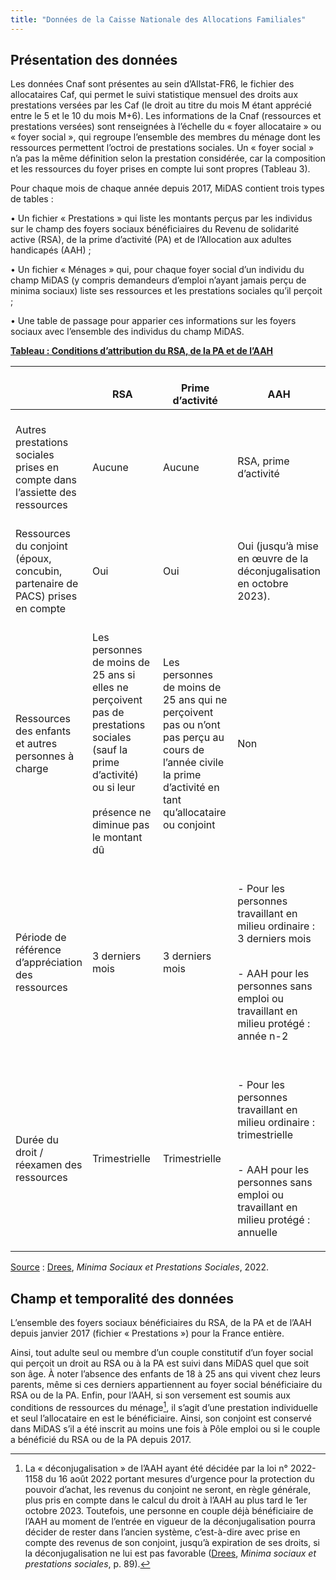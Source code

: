 ```yaml
---
title: "Données de la Caisse Nationale des Allocations Familiales"
---
```


## Présentation des données

Les données Cnaf sont présentes au sein d'Allstat-FR6, le fichier des allocataires Caf, qui permet le suivi statistique mensuel des droits aux prestations versées par les Caf (le droit au titre du mois M étant apprécié entre le 5 et le 10 du mois M+6). Les informations de la Cnaf (ressources et prestations versées) sont renseignées à l'échelle du « foyer allocataire » ou « foyer social », qui regroupe l'ensemble des membres du ménage dont les ressources permettent l'octroi de prestations sociales. Un « foyer social » n'a pas la même définition selon la prestation considérée, car la composition et les ressources du foyer prises en compte lui sont propres (Tableau 3).

Pour chaque mois de chaque année depuis 2017, MiDAS contient trois types de tables :

• Un fichier « Prestations » qui liste les montants perçus par les individus sur le champ des foyers sociaux bénéficiaires du Revenu de solidarité active (RSA), de la prime d'activité (PA) et de l'Allocation aux adultes handicapés (AAH) ;

• Un fichier « Ménages » qui, pour chaque foyer social d'un individu du champ MiDAS (y compris demandeurs d'emploi n'ayant jamais perçu de minima sociaux) liste ses ressources et les prestations sociales qu'il perçoit ;

• Une table de passage pour apparier ces informations sur les foyers sociaux avec l'ensemble des individus du champ MiDAS.

[**Tableau : Conditions d'attribution du RSA, de la PA et de l'AAH**]{.underline}

+-----------------------------------------------------------------------------------+------------------------------------------------------------------------------------------------------------------------------------------------------------------------------+-----------------------------------------------------------------------------------------------------------------------------------------------------------------+---------------------------------------------------------------------------------------+
| <br>                                                                              | <br>RSA                                                                                                                                                                      | <br>Prime d'activité                                                                                                                                            | <br>AAH                                                                               |
+===================================================================================+==============================================================================================================================================================================+=================================================================================================================================================================+=======================================================================================+
| <br>Autres prestations sociales prises en compte dans l'assiette des ressources   | <br>Aucune                                                                                                                                                                   | <br>Aucune                                                                                                                                                      | <br>RSA, prime d'activité                                                             |
+-----------------------------------------------------------------------------------+------------------------------------------------------------------------------------------------------------------------------------------------------------------------------+-----------------------------------------------------------------------------------------------------------------------------------------------------------------+---------------------------------------------------------------------------------------+
| <br>Ressources du conjoint (époux, concubin, partenaire de PACS) prises en compte | <br>Oui                                                                                                                                                                      | <br>Oui                                                                                                                                                         | <br>Oui (jusqu'à mise en œuvre de la déconjugalisation en octobre 2023).              |
+-----------------------------------------------------------------------------------+------------------------------------------------------------------------------------------------------------------------------------------------------------------------------+-----------------------------------------------------------------------------------------------------------------------------------------------------------------+---------------------------------------------------------------------------------------+
| <br>Ressources des enfants et autres personnes à charge                           | <br>Les personnes de moins de 25 ans si elles ne perçoivent pas de prestations sociales (sauf la prime d'activité) ou si leur <br> <br>présence ne diminue pas le montant dû | <br>Les personnes de moins de 25 ans qui ne perçoivent pas ou n'ont pas perçu au cours de l'année civile la prime d'activité en tant qu'allocataire ou conjoint | <br>Non                                                                               |
+-----------------------------------------------------------------------------------+------------------------------------------------------------------------------------------------------------------------------------------------------------------------------+-----------------------------------------------------------------------------------------------------------------------------------------------------------------+---------------------------------------------------------------------------------------+
| <br>Période de référence d'appréciation des ressources                            | <br>3 derniers mois                                                                                                                                                          | <br>3 derniers mois                                                                                                                                             | <br>- Pour les personnes travaillant en milieu ordinaire : 3 derniers mois            |
|                                                                                   |                                                                                                                                                                              |                                                                                                                                                                 |                                                                                       |
|                                                                                   |                                                                                                                                                                              |                                                                                                                                                                 | <br>- AAH pour les personnes sans emploi ou travaillant en milieu protégé : année n-2 |
+-----------------------------------------------------------------------------------+------------------------------------------------------------------------------------------------------------------------------------------------------------------------------+-----------------------------------------------------------------------------------------------------------------------------------------------------------------+---------------------------------------------------------------------------------------+
| <br> Durée du droit / réexamen des ressources                                     | <br>Trimestrielle                                                                                                                                                            | <br>Trimestrielle                                                                                                                                               | <br>- Pour les personnes travaillant en milieu ordinaire : trimestrielle              |
|                                                                                   |                                                                                                                                                                              |                                                                                                                                                                 |                                                                                       |
|                                                                                   |                                                                                                                                                                              |                                                                                                                                                                 | <br> - AAH pour les personnes sans emploi ou travaillant en milieu protégé : annuelle |
+-----------------------------------------------------------------------------------+------------------------------------------------------------------------------------------------------------------------------------------------------------------------------+-----------------------------------------------------------------------------------------------------------------------------------------------------------------+---------------------------------------------------------------------------------------+

[Source]{.underline} : [Drees](https://drees.solidarites-sante.gouv.fr/sites/default/files/2022-09/Minima22%20Fiche%209%20-%20L%E2%80%99assiette%20des%20ressources%20et%20la%20p%C3%A9riode%20de%20r%C3%A9f%C3%A9rence%20des%20prestations.pdf), *Minima Sociaux et Prestations Sociales*, 2022.

## Champ et temporalité des données

L'ensemble des foyers sociaux bénéficiaires du RSA, de la PA et de l'AAH depuis janvier 2017 (fichier « Prestations ») pour la France entière.

Ainsi, tout adulte seul ou membre d'un couple constitutif d'un foyer social qui perçoit un droit au RSA ou à la PA est suivi dans MiDAS quel que soit son âge. À noter l'absence des enfants de 18 à 25 ans qui vivent chez leurs parents, même si ces derniers appartiennent au foyer social bénéficiaire du RSA ou de la PA. Enfin, pour l'AAH, si son versement est soumis aux conditions de ressources du ménage[^1], il s'agit d'une prestation individuelle et seul l'allocataire en est le bénéficiaire. Ainsi, son conjoint est conservé dans MiDAS s'il a été inscrit au moins une fois à Pôle emploi ou si le couple a bénéficié du RSA ou de la PA depuis 2017.

[^1]: La « déconjugalisation » de l'AAH ayant été décidée par la loi n° 2022-1158 du 16 août 2022 portant mesures d'urgence pour la protection du pouvoir d'achat, les revenus du conjoint ne seront, en règle générale, plus pris en compte dans le calcul du droit à l'AAH au plus tard le 1er octobre 2023. Toutefois, une personne en couple déjà bénéficiaire de l'AAH au moment de l'entrée en vigueur de la déconjugalisation pourra décider de rester dans l'ancien système, c'est-à-dire avec prise en compte des revenus de son conjoint, jusqu'à expiration de ses droits, si la déconjugalisation ne lui est pas favorable ([Drees](https://drees.solidarites-sante.gouv.fr/sites/default/files/2022-09/Minima22%20Fiche%209%20-%20L%E2%80%99assiette%20des%20ressources%20et%20la%20p%C3%A9riode%20de%20r%C3%A9f%C3%A9rence%20des%20prestations.pdf), *Minima sociaux et prestations sociales*, p. 89).
